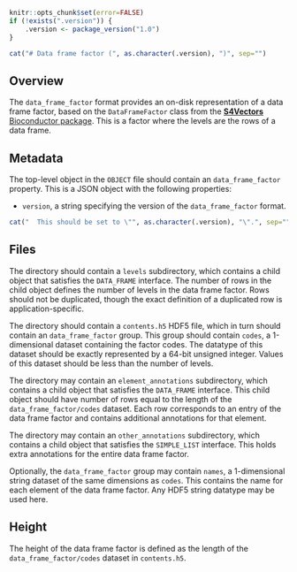 ```r
knitr::opts_chunk$set(error=FALSE)
if (!exists(".version")) {
    .version <- package_version("1.0")
}
```

```r
cat("# Data frame factor (", as.character(.version), ")", sep="")
```

## Overview

The `data_frame_factor` format provides an on-disk representation of a data frame factor, based on the `DataFrameFactor` class from the [**S4Vectors** Bioconductor package](https://bioconductor.org/packages/S4Vectors).
This is a factor where the levels are the rows of a data frame.

## Metadata

The top-level object in the `OBJECT` file should contain an `data_frame_factor` property.
This is a JSON object with the following properties:

- `version`, a string specifying the version of the `data_frame_factor` format.
```r
cat("  This should be set to \"", as.character(.version), "\".", sep="")
```

## Files

The directory should contain a `levels` subdirectory, which contains a child object that satisfies the `DATA_FRAME` interface.
The number of rows in the child object defines the number of levels in the data frame factor.
Rows should not be duplicated, though the exact definition of a duplicated row is application-specific.

The directory should contain a `contents.h5` HDF5 file, which in turn should contain an `data_frame_factor` group.
This group should contain `codes`, a 1-dimensional dataset containing the factor codes. 
The datatype of this dataset should be exactly represented by a 64-bit unsigned integer.
Values of this dataset should be less than the number of levels.

The directory may contain an `element_annotations` subdirectory, which contains a child object that satisfies the `DATA_FRAME` interface.
This child object should have number of rows equal to the length of the `data_frame_factor/codes` dataset.
Each row corresponds to an entry of the data frame factor and contains additional annotations for that element.

The directory may contain an `other_annotations` subdirectory, which contains a child object that satisfies the `SIMPLE_LIST` interface.
This holds extra annotations for the entire data frame factor.

Optionally, the `data_frame_factor` group may contain `names`, a 1-dimensional string dataset of the same dimensions as `codes`.
This contains the name for each element of the data frame factor.
Any HDF5 string datatype may be used here.

## Height

The height of the data frame factor is defined as the length of the `data_frame_factor/codes` dataset in `contents.h5`.
